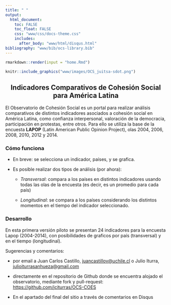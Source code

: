 ```yaml
---
title: " "
output: 
  html_document: 
    toc: FALSE
    toc_float: FALSE
    css: "www/css/docs-theme.css"
    includes:
      after_body: "www/html/disqus.html"
bibliography: "www/bib/ocs-library.bib" 
---
```


```r
rmarkdown::render(input = "home.Rmd")
```

```r
knitr::include_graphics("www/images/OCS_juitsa-sdot.png")
```
<div style="text-align:center">
## Indicadores Comparativos de Cohesión Social para América Latina
</div>

El Observatorio de Cohesión Social es un portal para realizar análisis comparativos de distintos indicadores asociados a cohesión social en América Latina, como confianza interpersonal, valoración de la democracia, participación en protestas, entre otros. Para ello se utiliza la base de la encuesta **LAPOP** (Latin American Public Opinion Project), olas  2004, 2006, 2008, 2010, 2012 y 2014. 

### Cómo funciona

- En breve: se selecciona un indicador, países, y se grafica.

- Es posible realizar dos tipos de análisis (por ahora):
  
   - *Transversal*: compara a los países en distintos indicadores usando todas las olas de la encuesta (es decir, es un promedio para cada país)
   
   - *Longitudinal*: se compara a los países considerando los distintos momentos en el tiempo del indicador seleccionado.

### Desarrollo

En esta primera versión piloto se presentan 24 indicadores para la encuesta Lapop (2004-2014), con posibilidades de graficos por país (transversal) y en el tiempo (longitudinal). 

Sugerencias y comentarios:

- por email a Juan Carlos Castillo, [juancastillov@uchile.cl](juancastillov@uchile.cl) o Julio Iturra,  [julioiturrasanhueza@gmail.com](julioiturrasanhueza@gmail.com) 

- directamente en el repositorio de Github donde se encuentra alojado el observatorio, mediante fork y pull-request: [https://github.com/jciturras/OCS-COES](https://github.com/jciturras/OCS-COES)

-  En el apartado del final del sitio a través de comentarios en Disqus



